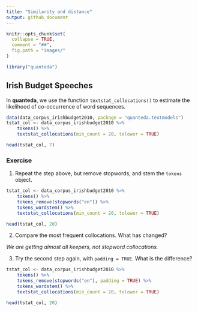 ```yaml
---
title: "Similarity and distance"
output: github_document
---
```


```r
knitr::opts_chunk$set(
  collapse = TRUE,
  comment = "##",
  fig.path = "images/"
)
```

```r
library("quanteda")
```


## Irish Budget Speeches

In **quanteda**, we use the function `textstat_collocations()` to estimate the likelihood of co-occurrence of word sequences.

```r
data(data_corpus_irishbudget2010, package = "quanteda.textmodels")
tstat_col <- data_corpus_irishbudget2010 %>% 
    tokens() %>% 
    textstat_collocations(min_count = 20, tolower = TRUE)

head(tstat_col, 7)
```


### Exercise

1. Repeat the step above, but remove stopwords, and stem the `tokens` object.

```r
tstat_col <- data_corpus_irishbudget2010 %>% 
    tokens() %>% 
    tokens_remove(stopwords("en")) %>%
    tokens_wordstem() %>%
    textstat_collocations(min_count = 20, tolower = TRUE)

head(tstat_col, 20)
```

2. Compare the most frequent collocations. What has changed?

*We are getting almost all keepers, not stopword collocations.*

3. Try the second step again, with `padding = TRUE`.  What is the difference?

```r
tstat_col <- data_corpus_irishbudget2010 %>% 
    tokens() %>% 
    tokens_remove(stopwords("en"), padding = TRUE) %>%
    tokens_wordstem() %>%
    textstat_collocations(min_count = 20, tolower = TRUE)

head(tstat_col, 20)
```


